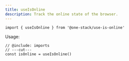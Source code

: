 ```yaml
---
title: useIsOnline
description: Track the online state of the browser.
---
```


```tsx twoslash include imports
import { useIsOnline } from '@one-stack/use-is-online'
```

Usage:

```tsx twoslash
// @include: imports
// ---cut---
const isOnline = useIsOnline()
```
